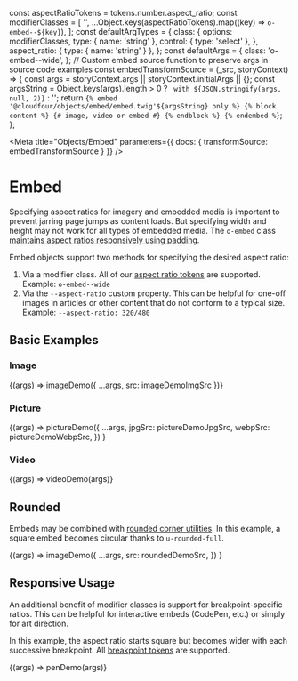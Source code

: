 const aspectRatioTokens = tokens.number.aspect_ratio;
const modifierClasses = [
  '',
  ...Object.keys(aspectRatioTokens).map((key) => `o-embed--${key}`),
];
const defaultArgTypes = {
  class: {
    options: modifierClasses,
    type: { name: 'string' },
    control: { type: 'select' },
  },
  aspect_ratio: { type: { name: 'string' } },
};
const defaultArgs = {
  class: 'o-embed--wide',
};
// Custom embed source function to preserve args in source code examples
const embedTransformSource = (_src, storyContext) => {
  const args = storyContext.args || storyContext.initialArgs || {};
  const argsString =
    Object.keys(args).length > 0
      ? ` with ${JSON.stringify(args, null, 2)}`
      : '';
  return `{% embed '@cloudfour/objects/embed/embed.twig'${argsString} only %}
  {% block content %}
    {# image, video or embed #}
  {% endblock %}
{% endembed %}`;
};

<Meta
  title="Objects/Embed"
  parameters={{ docs: { transformSource: embedTransformSource } }}
/>

# Embed

Specifying aspect ratios for imagery and embedded media is important to prevent jarring page jumps as content loads. But specifying width and height may not work for all types of embedded media. The `o-embed` class [maintains aspect ratios responsively using padding](https://css-tricks.com/aspect-ratio-boxes/).

Embed objects support two methods for specifying the desired aspect ratio:

1. Via a modifier class. All of our [aspect ratio tokens](/docs/design-tokens-aspect-ratio--page) are supported. Example: `o-embed--wide`
1. Via the `--aspect-ratio` custom property. This can be helpful for one-off images in articles or other content that do not conform to a typical size. Example: `--aspect-ratio: 320/480`

## Basic Examples

### Image

<Canvas>
  <Story name="Image" args={defaultArgs} argTypes={defaultArgTypes}>
    {(args) => imageDemo({ ...args, src: imageDemoImgSrc })}
  </Story>
</Canvas>

### Picture

<Canvas>
  <Story name="Picture" args={defaultArgs} argTypes={defaultArgTypes}>
    {(args) =>
      pictureDemo({
        ...args,
        jpgSrc: pictureDemoJpgSrc,
        webpSrc: pictureDemoWebpSrc,
      })
    }
  </Story>
</Canvas>

### Video

<Canvas>
  <Story name="Video" args={defaultArgs} argTypes={defaultArgTypes}>
    {(args) => videoDemo(args)}
  </Story>
</Canvas>

## Rounded

Embeds may be combined with [rounded corner utilities](/docs/utilities-rounded-corners--sizes). In this example, a square embed becomes circular thanks to `u-rounded-full`.

<Canvas>
  <Story
    name="Rounded"
    args={{
      class: 'u-rounded-full',
      style: 'max-width: 10em',
    }}
  >
    {(args) =>
      imageDemo({
        ...args,
        src: roundedDemoSrc,
      })
    }
  </Story>
</Canvas>

## Responsive Usage

An additional benefit of modifier classes is support for breakpoint-specific ratios. This can be helpful for interactive embeds (CodePen, etc.) or simply for art direction.

In this example, the aspect ratio starts square but becomes wider with each successive breakpoint. All [breakpoint tokens](/docs/design-tokens-breakpoint--page) are supported.

<Canvas>
  <Story
    name="Responsive"
    args={{
      class: 'o-embed--full@s o-embed--wide@m o-embed--cinema@l',
    }}
    argTypes={{
      class: { type: { name: 'string' } },
      aspect_ratio: defaultArgTypes.aspect_ratio,
    }}
  >
    {(args) => penDemo(args)}
  </Story>
</Canvas>
